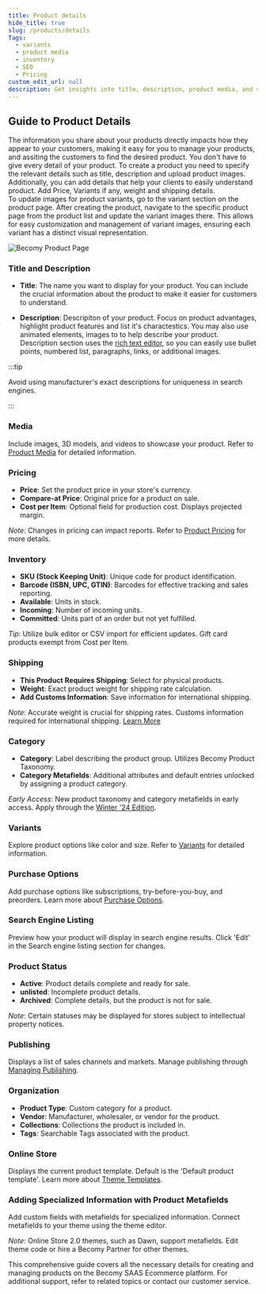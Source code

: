 ```yaml
---
title: Product details
hide_title: true
slug: /products/details
Tags: 
  - variants
  - product media
  - inventory
  - SEO
  - Pricing
custom_edit_url: null
description: Get insights into title, description, product media, and variants management on our product details page for a complete overview.
---
```


<head>
<meta property="twitter:description" content="Get insights into title, description, product media, and variants management on our product details page for a complete overview."/>
<meta property="twitter:title" content="Product details | Becomy"/>
<meta property="og:url" content="https://docs-becomy.surge.sh/products/details/"/>
<link rel="canonical" href="https://docs-becomy.surge.sh/products"/>
<link rel="alternate" href="https://docs-becomy.surge.sh/products/fr" hreflang="fr"/>
</head>


## Guide to Product Details

The information you share about your products directly impacts how they appear to your customers, making it easy for you to manage your products, 
and assiting the customers to find the desired product. You don't have to give every detail of your product.
To create a product you need to specify the relevant details such as title, description and upload product images. Additionally, you can add details that help your clients to
easily understand product. Add Price, Variants if any, weight and shipping details.  
To update images for product variants, go to the variant section on the product page. After creating the product, navigate to the specific product page from the product list and update the variant images there. 
This allows for easy customization and management of variant images, ensuring each variant has a distinct visual representation.

![Becomy Product Page](../../static/img/becomy-product-dashboard.png)

### Title and Description

- **Title**: The name you want to display for your product. You can include the crucial information about the product to make 
it easier for customers to understand.

- **Description**: Descripiton of your product. Focus on product advantages, highlight product
features and list it's charactestics. You may also use animated elements, images to to help describe your product.
Description section uses the [rich text editor](#), so you can easily use bullet points, numbered list, paragraphs, links, or additional images.

:::tip

Avoid using manufacturer's exact descriptions for uniqueness in search engines.

:::


### Media

Include images, 3D models, and videos to showcase your product. Refer to [Product Media](#) for detailed information.

### Pricing

- **Price**: Set the product price in your store's currency.
- **Compare-at Price**: Original price for a product on sale.
- **Cost per Item**: Optional field for production cost. Displays projected margin.

*Note*: Changes in pricing can impact reports. Refer to [Product Pricing](https://becomystaging.com/pricing) for more details.

### Inventory

- **SKU (Stock Keeping Unit)**: Unique code for product identification.
- **Barcode (ISBN, UPC, GTIN)**: Barcodes for effective tracking and sales reporting.
- **Available**: Units in stock.
- **Incoming**: Number of incoming units.
- **Committed**: Units part of an order but not yet fulfilled.

*Tip*: Utilize bulk editor or CSV import for efficient updates. Gift card products exempt from Cost per Item.

### Shipping

- **This Product Requires Shipping**: Select for physical products.
- **Weight**: Exact product weight for shipping rate calculation.
- **Add Customs Information**: Save information for international shipping.

*Note*: Accurate weight is crucial for shipping rates. Customs information required for international shipping. [Learn More](#)

### Category

- **Category**: Label describing the product group. Utilizes Becomy Product Taxonomy.
- **Category Metafields**: Additional attributes and default entries unlocked by assigning a product category.

*Early Access*: New product taxonomy and category metafields in early access. Apply through the [Winter '24 Edition](#).

### Variants

Explore product options like color and size. Refer to [Variants](#) for detailed information.

### Purchase Options

Add purchase options like subscriptions, try-before-you-buy, and preorders. Learn more about [Purchase Options](#).

### Search Engine Listing

Preview how your product will display in search engine results. Click 'Edit' in the Search engine listing section for changes.

### Product Status

- **Active**: Product details complete and ready for sale.
- **unlisted**: Incomplete product details.
- **Archived**: Complete details, but the product is not for sale.

*Note*: Certain statuses may be displayed for stores subject to intellectual property notices.

### Publishing

Displays a list of sales channels and markets. Manage publishing through [Managing Publishing](#).

### Organization

- **Product Type**: Custom category for a product.
- **Vendor**: Manufacturer, wholesaler, or vendor for the product.
- **Collections**: Collections the product is included in.
- **Tags**: Searchable Tags associated with the product.

### Online Store

Displays the current product template. Default is the 'Default product template'. Learn more about [Theme Templates](#).

### Adding Specialized Information with Product Metafields

Add custom fields with metafields for specialized information. Connect metafields to your theme using the theme editor.

*Note*: Online Store 2.0 themes, such as Dawn, support metafields. Edit theme code or hire a Becomy Partner for other themes.

This comprehensive guide covers all the necessary details for creating and managing products on the Becomy SAAS Ecommerce platform. For additional support, refer to related topics or contact our customer service.